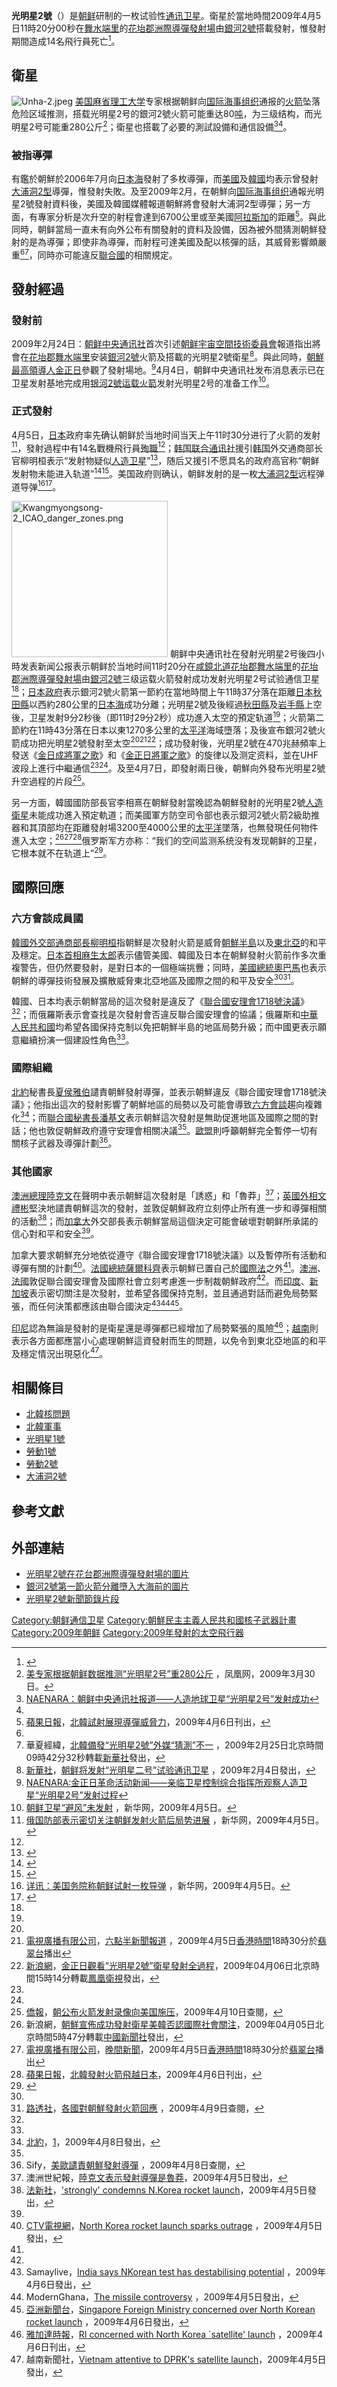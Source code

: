 {{noteTA
|1=zh-hans:朝鲜;zh-hk:北韓;zh-tw:北韓;
|2=zh-hans:韩国;zh-hk:南韓;zh-tw:韓國;
}}
{{Infobox Spacecraft
| Name = 光明星2号
| Official_name =光明星2号
| Organization = [[朝鲜宇宙空间技术委员会|朝鲜宇宙空间技术委员会]]
| Launch = 2009年4月5日<br />[[协调世界时|UTC]]時間02時20分00秒
| Carrier_Rocket = [[银河2号|银河2号]]
| Launch_Site = [[东海卫星发射中心|东海卫星发射中心]]（[[舞水端里|舞水端里]]）
| Orbital_regime = 
| Mission_Type = [[通訊衛星|通訊]]技術（根據朝鮮）<br />[[軍事|軍事]]（根據[[美國|美國]]、[[日本|日本]]及[[大韩民国|韓國]]）<ref>{{cite news|url=http://news.bbc.co.uk/2/hi/asia-pacific/7978140.stm|title=UN sanctions sought on N Korea|publisher=[[英国广播公司|英國廣播公司]]|date=2009年4月2日|accessdate=2009年4月8日|archive-url=https://web.archive.org/web/20090405182011/http://news.bbc.co.uk/2/hi/asia-pacific/7978140.stm|archive-date=2009年4月5日|dead-url=no}}</ref>
| Refs = <ref>{{cite web|url=http://www.reuters.com/article/latestCrisis/idUSSEO88417|title=N.Korea says it successfully launched satellite|publisher=[[路透社|Reuters]]|date=2009-04-05|accessdate=2009-04-05|archive-url=https://web.archive.org/web/20090408074843/http://www.reuters.com/article/latestCrisis/idUSSEO88417|archive-date=2009-04-08|dead-url=no}}</ref>
}}

'''光明星2號'''（{{lang-ko|광명성 2호}}）是[[朝鲜民主主义人民共和国|朝鲜]]研制的一枚试验性[[通讯卫星|通讯卫星]]。衛星於當地時間2009年4月5日11時20分00秒在[[舞水端里|舞水端里]]的[[花坮郡洲際導彈發射場|花坮郡洲際導彈發射場]]由[[銀河2號|銀河2號]]搭載發射，惟發射期間造成14名飛行員死亡<ref name="rthk20150303">{{cite news |url=http://rthk.hk/rthk/news/expressnews/20150303/news_20150303_55_1081280.htm |title=北韓承認6年前人造衞星發射過程中14名空軍死亡 |publisher=[[香港電台|香港電台]] |date=2015年3月3日 |access-date=2015年3月3日 |archive-url=https://web.archive.org/web/20150402182650/http://rthk.hk/rthk/news/expressnews/20150303/news_20150303_55_1081280.htm |archive-date=2015年4月2日 |dead-url=no }}{{zh-hant}}</ref>。

== 衛星 ==
[[File:Unha-2.jpeg|thumb]]
[[美國|美国]][[麻省理工学院|麻省理工大学]]专家根据朝鲜向[[国际海事组织|国际海事组织]]通报的[[火箭|火箭]]坠落危险区域推测，搭载光明星2号的銀河2號火箭可能重达80[[吨|吨]]，为三级结构，而光明星2号可能重280公斤<ref>[http://news.ifeng.com/mil/1/200903/0330_339_1082564.shtml 美专家根据朝鲜数据推测“光明星2号”重280公斤] {{Wayback|url=http://news.ifeng.com/mil/1/200903/0330_339_1082564.shtml |date=20090402124157 }}，凤凰网，2009年3月30日。</ref>；衛星也搭載了必要的測試設備和通信設備<ref name="naenara">[http://www.naenara.kp/ch/news/news_view.php?0+17585 NAENARA：朝鲜中央通讯社报道——人造地球卫星“光明星2号”发射成功]{{dead link|date=2018年2月 |bot=InternetArchiveBot |fix-attempted=yes }}</ref><ref name="data" />。

=== 被指導彈 ===
有鑑於朝鮮於2006年7月向[[日本海|日本海]]發射了多枚導彈，而[[美國|美國]]及[[大韩民国|韓國]]均表示曾發射[[大浦洞-2飛彈|大浦洞2型]]導彈，惟發射失敗。及至2009年2月，在朝鮮向[[国际海事组织|国际海事组织]]通報光明星2號發射資料後，美國及韓國媒體報道朝鮮將會發射大浦洞2型導彈；另一方面，有專家分析是次升空的射程會達到6700公里或至美國[[阿拉斯加州|阿拉斯加]]的距離<ref>[[蘋果日報|蘋果日報]]，[http://reliablehosted.com/members/leies/allfruits/art_main.php?iss_id=20090406&art_id=12606944 北韓試射展現導彈威脅力]{{dead link|date=2017年11月 |bot=InternetArchiveBot |fix-attempted=yes }}，2009年4月6日刊出，{{zh-hant}}</ref>。與此同時，朝鲜當局一直未有向外公布有關發射的資料及設備，因為被外間猜測朝鮮發射的是為導彈；即使非為導彈，而射程可達美國及配以核彈的話，其威脅影響頗嚴重<ref name="TVB" /><ref>華夏經緯，[http://hk.huaxia.com/thjq/jsxw/gj/2009/02/1330655.html 北韓備發“光明星2號”外媒“猜測”不一 ] {{Wayback|url=http://hk.huaxia.com/thjq/jsxw/gj/2009/02/1330655.html |date=20160305070934 }}，2009年2月25日北京時間09時42分32秒轉載[[新华社|新華社]]發出，{{zh-hant}}</ref>，同時亦可能違反[[联合国|聯合國]]的相關規定。

== 發射經過 ==
=== 發射前 ===
2009年2月24日：[[朝鲜中央通讯社|朝鲜中央通讯社]]首次引述[[朝鲜宇宙空間技術委員會|朝鲜宇宙空間技術委員會]]報道指出將會在[[花坮郡|花坮郡]][[舞水端里|舞水端里]]安装[[銀河2號|銀河2號]]火箭及搭載的光明星2號衛星<ref>[[新华社|新華社]]，[http://news.xinhuanet.com/world/2009-02/24/content_10883499.htm 朝鲜将发射“光明星二号”试验通讯卫星] {{Wayback|url=http://news.xinhuanet.com/world/2009-02/24/content_10883499.htm |date=20090227170021 }}，2009年2月4日發出，{{zh-cn}}</ref>。與此同時，[[朝鮮民主主義人民共和國主席|朝鮮最高領導人]][[金正日|金正日]]參觀了發射場地。<ref>[http://www.naenara.kp/ch/news/news_view.php?22+927 NAENARA:金正日革命活动新闻——亲临卫星控制综合指挥所观察人造卫星“光明星2号”发射过程]{{dead link|date=2018年2月 |bot=InternetArchiveBot |fix-attempted=yes }}</ref>4月4日，朝鲜中央通讯社发布消息表示已在卫星发射基地完成用[[银河2號|银河2號]][[运载火箭|运载火箭]]发射光明星2号的准备工作<ref>[http://news.xinhuanet.com/world/2009-04/05/content_11132550.htm 朝鲜卫星“避风”未发射] {{Wayback|url=http://news.xinhuanet.com/world/2009-04/05/content_11132550.htm |date=20090408075029 }}，新华网，2009年4月5日。</ref>。

=== 正式發射 ===
4月5日，[[日本|日本]]政府率先确认朝鲜於当地时间当天上午11时30分进行了火箭的发射<ref>[http://news.xinhuanet.com/world/2009-04/05/content_11133587.htm 俄国防部表示密切关注朝鲜发射火箭后局势进展] {{Wayback|url=http://news.xinhuanet.com/world/2009-04/05/content_11133587.htm |date=20090408085010 }}，新华网，2009年4月5日。</ref>，發射過程中有14名戰機飛行員[[殉職|殉職]]<ref name="rthk20150303"/>；[[韓國聯合通訊社|韩国联合通讯社]]援引[[大韩民国|韩国]]外交通商部长官柳明桓表示“发射物疑似[[人造衛星|人造卫星]]”<ref>{{cite web|url=http://chinese.yonhapnews.co.kr/national/2009/04/05/8100000000ACK20090405005100881.HTML|title=详讯：柳明桓称朝鲜发射物疑似人造卫星|publisher=韩国联合通讯社|date=2009年4月5日|accessdate=2009年4月5日|archive-url=https://web.archive.org/web/20150402111649/http://chinese.yonhapnews.co.kr/national/2009/04/05/8100000000ACK20090405005100881.HTML|archive-date=2015年4月2日|dead-url=no}}</ref>，随后又援引不愿具名的政府高官称“朝鲜发射物未能进入轨道”<ref>{{cite web|url=http://chinese.yonhapnews.co.kr/national/2009/04/05/8100000000ACK20090405006200881.HTML|title=快讯：政府高官称朝鲜火箭未能进入轨道|3=|publisher=韩国联合通讯社|date=2009年4月5日|accessdate=2009年4月5日|archive-url=https://web.archive.org/web/20150402172612/http://chinese.yonhapnews.co.kr/national/2009/04/05/8100000000ACK20090405006200881.HTML|archive-date=2015年4月2日|dead-url=no}}</ref><ref>{{cite web|url=http://english.yonhapnews.co.kr/national/2009/04/05/18/0301000000AEN20090405008600315F.HTML|title=N. Korea's satellite launch failed: Cheong Wa Dae|title_zh=青瓦臺：北韓衛星發送失敗|publisher=YONHAP NEWS|date=2009年4月5日|accessdate=2009年4月5日|archive-url=https://web.archive.org/web/20150402095622/http://english.yonhapnews.co.kr/national/2009/04/05/18/0301000000AEN20090405008600315F.HTML|archive-date=2015年4月2日|dead-url=no}}</ref>。美国政府则确认，朝鲜发射的是一枚[[大浦洞-2飛彈|大浦洞2型]]远程弹道导弹<ref>[http://news.xinhuanet.com/world/2009-04/05/content_11133456.htm 详讯：美国务院称朝鲜试射一枚导弹] {{Wayback|url=http://news.xinhuanet.com/world/2009-04/05/content_11133456.htm |date=20090408091432 }}，新华网，2009年4月5日。</ref><ref>{{cite news| title =奥巴马总统谴责北韩发射导弹| date =2009-04-05| publisher =美国国务院国际信息局| url =http://www.america.gov/st/peacesec-chinese/None/None/20090406122516DMslahrelleK3.992862e-02.html| work =| pages =| accessdate =2009-04-07| language =| deadurl =yes| archiveurl =https://web.archive.org/web/20090417091908/http://www.america.gov/st/peacesec-chinese/None/None/20090406122516DMslahrelleK3.992862e-02.html| archivedate =2009-04-17}}</ref>。

[[File:Kwangmyongsong-2_ICAO_danger_zones.png|250px]]
朝鲜中央通讯社在發射光明星2号後四小時发表新闻公报表示朝鲜於当地时间11时20分在[[咸镜北道|咸鏡北道]][[花坮郡|花坮郡]][[舞水端里|舞水端里]]的[[花坮郡洲際導彈發射場|花坮郡洲際導彈發射場]]由[[銀河2號|銀河2號]]三级运载火箭發射成功发射光明星2号试验通信卫星<ref name="naenara" />；[[日本行政機關|日本政府]]表示銀河2號火箭第一節約在當地時間上午11時37分落在距離[[日本|日本]][[秋田县|秋田縣]]以西約280公里的[[日本海|日本海]]成功分離；光明星2號及後經過[[秋田县|秋田縣]]及[[岩手县|岩手縣]]上空後，卫星发射9分2秒後（即11时29分2秒）成功進入太空的預定轨道<ref name="naenara" />；火箭第二節約在11時43分落在日本以東1270多公里的[[太平洋|太平洋]]海域墮落；及後宣布銀河2號火箭成功把光明星2號發射至太空<ref name="naenara" /><ref name="TVB">[[電視廣播有限公司|電視廣播有限公司]]，[http://mytv.tvb.com/news/newsat630/20394 六點半新聞報道] {{Wayback|url=http://mytv.tvb.com/news/newsat630/20394 |date=20090408035944 }}，2009年4月5日[[香港時間|香港時間]]18時30分於[[翡翠台|翡翠台]]播出</ref><ref>[[新浪|新浪網]]，[http://zh.wikipedia.org/w/index.php?title=%E5%85%89%E6%98%8E%E6%98%9F2%E5%8F%B7&action=edit&section=3 金正日觀看“光明星2號”衛星發射全過程]，2009年04月06日北京時間15時14分轉載[[凤凰卫视|鳳凰衛視]]發出，{{zh-hant}}</ref>；成功發射後，光明星2號在470兆赫頻率上發送《[[金日成將軍之歌|金日成將軍之歌]]》和《[[金正日將軍之歌|金正日將軍之歌]]》的旋律以及测定资料，並在UHF波段上進行中繼通信<ref name="naenara" /><ref name="data" />。及至4月7日，即發射兩日後，朝鮮向外發布光明星2號升空過程的片段<ref>[[僑報|僑報]]，[http://www.usqiaobao.com/newscenter/2009-04/07/content_205279.htm 朝公布火箭发射录像向美国施压]{{dead link|date=2017年11月 |bot=InternetArchiveBot |fix-attempted=yes }}，2009年4月10日查閱，{{zh-cn}}</ref>。

另一方面，韓國國防部長官李相熹在朝鮮發射當晚認為朝鮮發射的光明星2號[[人造衛星|人造衛星]]未能成功進入預定軌道；而美國軍方防空司令部也表示銀河2號火箭2級助推器和其頂部均在距離發射場3200至4000公里的[[太平洋|太平洋]]墜落，也無發現任何物件進入太空；<ref name="data">新浪網，[http://dailynews.sina.com/bg/news/int/chinanews/20090405/0547106511.html 朝鮮宣佈成功發射衛星美韓否認國際社會關注]，2009年04月05日北京時間5時47分轉載[[中国新闻社|中國新聞社]]發出，{{zh-hant}}</ref><ref>[[電視廣播有限公司|電視廣播有限公司]]，[http://mytv.tvb.com/news/newsat630/20490 晚間新聞]{{dead link|date=2017年11月 |bot=InternetArchiveBot |fix-attempted=yes }}，2009年4月5日[[香港時間|香港時間]]18時30分於[[翡翠台|翡翠台]]播出</ref><ref>[[蘋果日報|蘋果日報]]，[http://reliablehosted.com/members/leies/allfruits/art_main.php?iss_id=20090406&art_id=12606943 北韓發射火箭飛越日本]{{dead link|date=2017年11月 |bot=InternetArchiveBot |fix-attempted=yes }}，2009年4月6日刊出，{{zh-hant}}</ref>俄罗斯军方亦称：“我们的空间监测系统没有发现朝鲜的卫星，它根本就不在轨道上”<ref>{{Cite web |url=http://www.chinanews.com.cn/gj/yt/news/2009/04-06/1633698.shtml |title=中国新闻网：俄罗斯军方证实美韩说法称未发现朝鲜卫星 |access-date=2009-04-11 |archive-url=https://web.archive.org/web/20090409075413/http://www.chinanews.com.cn/gj/yt/news/2009/04-06/1633698.shtml |archive-date=2009-04-09 |dead-url=no }}</ref>。

== 國際回應 ==
=== 六方會談成員國 ===
[[大韓民國外交通商部|韓國外交部通商部長]][[柳明桓|柳明桓]]指朝鮮是次發射火箭是威脅[[朝鲜半岛|朝鮮半島]]以及[[东北亚|東北亞]]的和平及穩定。[[內閣總理大臣_(日本)|日本首相]][[麻生太郎|麻生太郎]]表示儘管美國、韓國及日本在朝鮮發射火箭前作多次重複警告，但仍然要發射，是對日本的一個極端挑釁；同時，[[美国总统|美國總統]][[巴拉克·奥巴马|奧巴馬]]也表示朝鮮的導彈技術發展及擴散威脅東北亞地區及國際之間的和平及安全<ref name="TVB" /><ref name="路透社">[[路透社|路透社]]，[http://www.reuters.com/article/newsOne/idUSTRE5340OJ20090405?sp=true 各國對朝鮮發射火箭回應] {{Wayback|url=http://www.reuters.com/article/newsOne/idUSTRE5340OJ20090405?sp=true |date=20090415111215 }}，2009年4月9日查閱，{{en}}</ref>。

韓國、日本均表示朝鮮當局的這次發射是違反了《[[联合国安理会1718号决议|聯合國安理會1718號決議]]》<ref name="TVB" />；而俄羅斯表示會查找是次發射會否違反聯合國安理會的協議；俄羅斯和[[中华人民共和国|中華人民共和國]]均希望各國保持克制以免把朝鮮半島的地區局勢升級；而中國更表示願意繼續扮演一個建設性角色<ref name="路透社" />。

=== 國際組織 ===
[[北大西洋公约组织|北約]]秘書長[[夏侯雅伯|夏侯雅伯]]譴責朝鮮發射導彈，並表示朝鮮違反《聯合國安理會1718號決議》；他指出這次的發射影響了朝鮮地區的局勢以及可能會導致[[朝鲜核问题六方会谈|六方會談]]趨向複雜化<ref>[[北大西洋公约组织|北約]]，[http://www.nato.int/cps/en/SID-6D41FFE7-893A8A45/natolive/news_52873.htm北約秘書長關於朝鮮的聲明]，2009年4月8日發出，{{en}}</ref>；而[[联合国秘书长|聯合國秘書長]][[潘基文|潘基文]]表示朝鮮這次發射是無助促進地區及國際之間的對話；他也敦促朝鮮政府遵守安理會相關决議<ref name="路透社" />。[[欧洲联盟|歐盟]]則呼籲朝鮮完全暫停一切有關核子武器及導彈計劃<ref>Sify，[http://sify.com/news/international/fullstory.php?id=14878931&?vsv=TopHP1 美歐譴責朝鮮發射導彈] {{Webarchive|url=https://archive.today/20120703023136/http://sify.com/news/international/fullstory.php?id=14878931&%3Fvsv=TopHP1 |date=2012-07-03 }}，2009年4月8日查閱，{{en}}</ref>。

=== 其他國家 ===
[[澳大利亞總理|澳洲總理]][[陆克文|陸克文]]在聲明中表示朝鮮這次發射是「誘惑」和「魯莽」<ref name="The Age">澳洲世紀報，[http://news.theage.com.au/breaking-news-national/rudd-calls-missile-launchh-reckless-20090405-9t44.html 陸克文表示發射導彈是魯莽]，2009年4月5日發出，{{en}}</ref>；[[外交及聯邦事務大臣|英國外相]][[文禮彬|文禮彬]]堅決地譴責朝鮮這次的發射，並敦促朝鮮政府立刻停止所有進一步和導彈相關的活動<ref>[[法新社|法新社]]，[http://www.google.com/hostednews/afp/article/ALeqM5iIc1JmlcNWm3rsaneHiHn2bpr9hQGov't 'strongly' condemns N.Korea rocket launch]，2009年4月5日發出，{{en}}</ref>；而[[加拿大|加拿大]]外交部長{{tsl|en|Lawrence Cannon|勞倫斯·坎農|勞倫斯}}表示朝鮮當局這個決定可能會破壞對朝鲜所承諾的信心對和平和安全<ref name="CTV" />。

加拿大要求朝鮮充分地依從遵守《聯合國安理會1718號決議》以及暫停所有活動和導彈有關的計劃<ref name="CTV">[[CTV電視網|CTV電視網]]，[http://www.ctv.ca/servlet/ArticleNews/story/CTVNews/20090405/missile_reaction_0903405/20090405?hub=World North Korea rocket launch sparks outrage] {{Webarchive|url=https://archive.today/20120723080329/http://www.ctvnews.ca/north-korea-rocket-launch-sparks-outrage-1.386622 |date=2012-07-23 }}，2009年4月5日發出，{{en}}</ref>。[[法国总统|法國總統]][[尼古拉·萨科齐|薩爾科齊]]表示朝鮮已置自己於[[国际法|國際法]]之外<ref name="路透社" />。[[澳大利亚|澳洲]]、[[法国|法國]]敦促聯合國安理會及國際社會立刻考慮進一步制裁朝鮮政府<ref name="路透社" />。而[[印度|印度]]、[[新加坡|新加坡]]表示密切關注是次發射，並希望各國保持克制，並且通過對話而避免局勢緊張，而任何決策都應該由聯合國決定<ref>Samaylive，[http://www.samaylive.com/news/india-says-nkorean-test-has-destabilising-potential/617009.html India says NKorean test has destabilising potential] {{Wayback|url=http://www.samaylive.com/news/india-says-nkorean-test-has-destabilising-potential/617009.html |date=20111006004536 }}，2009年4月6日發出，{{en}}</ref><ref>ModernGhana，[http://www.modernghana.com/newsp/209875/1/pagenum1/the-missile-controversy.html The missile controversy] {{WebCite|url=https://www.webcitation.org/66WUXglZg?url=http://www.modernghana.com/newsp/209875/1/pagenum1/the-missile-controversy.html |date=20120329101150 |dateformat=iso }}，2009年4月5日發出，{{en}}</ref><ref>[[亞洲新聞台|亞洲新聞台]]，[http://www.channelnewsasia.com/stories/singaporelocalnews/view/420277/1/.html Singapore Foreign Ministry concerned over North Korean rocket launch] {{Webarchive|url=https://archive.today/20120722155220/http://www.channelnewsasia.com/stories/singaporelocalnews/view/420277/1/.html |date=2012-07-22 }}，2009年4月6日發出，{{en}}</ref>。

[[印度尼西亚|印尼]]認為無論是發射的是衛星還是導彈都已經增加了局勢緊張的風險<ref>[[雅加達時報|雅加達時報]]，[http://www.thejakartapost.com/news/2009/04/06/ri-concerned-with-north-korea-satellite039-launch.html RI concerned with North Korea `satellite' launch] {{Webarchive|url=https://archive.today/20130105015202/http://www2.thejakartapost.com/news/2009/04/06/ri-concerned-with-north-korea-satellite039-launch.html |date=2013-01-05 }}，2009年4月6日刊出，{{en}}</ref>；[[越南|越南]]則表示各方面都應當小心處理朝鮮這資發射而生的問題，以免令到東北亞地區的和平及穩定情況出現惡化<ref>越南新聞社，[http://army.qdnd.vn/world.vietnam-world.news.23928.qdnd Vietnam attentive to DPRK's satellite launch]{{dead link|date=2017年11月 |bot=InternetArchiveBot |fix-attempted=yes }}，2009年4月5日發出，{{en}}</ref>。

== 相關條目 ==
{{div col|cols=2}}
* [[朝鲜核问题|北韓核問題]]
* [[朝鲜军事|北韓軍事]]
* [[光明星1號|光明星1號]]
* [[勞動1號|勞動1號]]
* [[勞動2號|勞動2號]]
* [[大浦洞2號|大浦洞2號]]
{{div col end}}

== 參考文獻 ==
{{Reflist|2}}

== 外部連結 ==
{{Wikinewscat|2009年北韓導彈危機}}
* [http://www.globalsecurity.org/wmd/world/dprk/images/musudan-ri_lp_ge1_090405.jpg 光明星2號在花台郡洲際導彈發射場的圖片]{{Wayback|url=http://www.globalsecurity.org/wmd/world/dprk/images/musudan-ri_lp_ge1_090405.jpg |date=20160305195416 }}
* [http://www.globalsecurity.org/wmd/world/dprk/no_dong-launch-imagery-20090405.htm 銀河2號第一節火箭分離墮入大海前的圖片]{{Wayback|url=http://www.globalsecurity.org/wmd/world/dprk/no_dong-launch-imagery-20090405.htm |date=20090411111151 }}
* [https://web.archive.org/web/20090411085609/http://www.emtain.tv/playlist/show/497 光明星2號新聞節錄片段]

{{朝鮮航天計劃}}
{{模板:北朝鮮彈道導彈}}
[[Category:朝鲜通信卫星|Category:朝鲜通信卫星]]
[[Category:朝鮮民主主義人民共和國核子武器計畫|Category:朝鮮民主主義人民共和國核子武器計畫]]
[[Category:2009年朝鲜|Category:2009年朝鲜]]
[[Category:2009年發射的太空飛行器|Category:2009年發射的太空飛行器]]